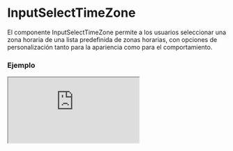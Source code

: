 
# InputSelectTimeZone

El componente InputSelectTimeZone permite a los usuarios seleccionar una zona horaria de una lista predefinida de zonas horarias, con opciones de personalización tanto para la apariencia como para el comportamiento.

### Ejemplo

<Iframe
  minHeightIframe="30dvh"
  src="https://fenextjs-component-storybook.vercel.app/iframe.html?args=&id=input-inputselecttimezone--index&viewMode=story"
/>

### Importacion

Para importar el componente InputSelectTimeZone, se puede hacer desde fenextjs

```tsx copy
import { InputSelectTimeZone } from "fenextjs";
```

### Parametros

| Parametro   | Tipo                            | Requerido | Default   | Descripcion                                                                                                 |
| ----------- | ------------------------------- | --------- | --------- | ----------------------------------------------------------------------------------------------------------- |
| useTOption  | boolean                         | no        | false     | Indica si se debe usar la opción traducida en lugar de los valores predeterminados para las zonas horarias. |
| id          | string                          | no        | undefined | ID del input select.                                                                                        |
| label       | string                          | no        | undefined | Etiqueta para el campo de selección de zona horaria.                                                        |
| className   | string                          | no        | ''        | Clase CSS para personalizar el contenedor del input.                                                        |
| placeholder | string                          | no        | undefined | Texto de marcador de posición que aparece cuando no hay selección.                                          |
| disabled    | boolean                         | no        | false     | Indica si el selector de zona horaria está deshabilitado.                                                   |
| value       | TimeZoneProps                   | no        | undefined | Valor seleccionado actualmente en el selector de zona horaria.                                              |
| onChange    | (value: TimeZoneProps) =\> void | no        | undefined | Función que se ejecuta cuando el valor seleccionado cambia.                                                 |
| isClearable | boolean                         | no        | false     | Indica si se puede limpiar el campo de selección.                                                           |

### Storybook

Para ver el storybook del componente lo puede hacer con este [link](https://fenextjs-component-storybook.vercel.app/?path=/story/input-inputselecttimezone--index)

### Usos

- InputSelectTimeZone básico

```tsx copy
<InputSelectTimeZone />
```

- InputSelectTimeZone con valor preseleccionado

```tsx copy
<InputSelectTimeZone value={selectedTimeZone} />
```

- InputSelectTimeZone con cambio de zona horaria

```tsx copy
<InputSelectTimeZone onChange={(zone) => console.log(zone)} />
```

- InputSelectTimeZone deshabilitado

```tsx copy
<InputSelectTimeZone disabled={true} />
```
